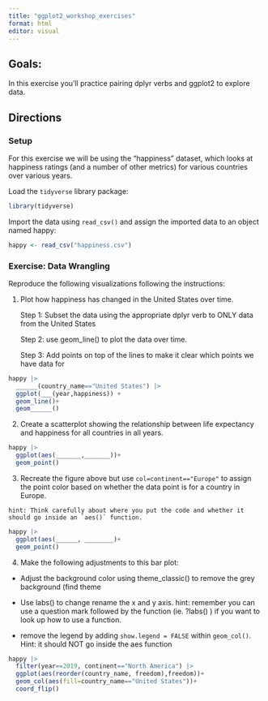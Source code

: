 ```yaml
---
title: "ggplot2_workshop_exercises"
format: html
editor: visual
---
```


## Goals:

In this exercise you'll practice pairing dplyr verbs and ggplot2 to explore data.

## Directions

### Setup

For this exercise we will be using the "happiness" dataset, which looks at happiness ratings (and a number of other metrics) for various countries over various years.

Load the `tidyverse` library package:

```r
library(tidyverse)
```

Import the data using `read_csv()` and assign the imported data to an object named happy:

```r

happy <- read_csv("happiness.csv")

```

### Exercise: Data Wrangling

Reproduce the following visualizations following the instructions:

1.  Plot how happiness has changed in the United States over time.

    Step 1: Subset the data using the appropriate dplyr verb to ONLY data from the United States

    Step 2: use geom_line() to plot the data over time.

    Step 3: Add points on top of the lines to make it clear which points we have data for

```r
happy |> 
  ______(country_name=="United States") |> 
  ggplot(___(year,happiness)) +
  geom_line()+
  geom______()
```

2.  Create a scatterplot showing the relationship between life expectancy and happiness for all countries in all years.

```r
happy |> 
  ggplot(aes(_______,_______))+
  geom_point()
```

3.   Recreate the figure above but use `col=continent=="Europe"` to assign the point color based on whether the data point is for a country in Europe.

    hint: Think carefully about where you put the code and whether it should go inside an `aes()` function.

```r
happy |> 
  ggplot(aes(______, ________)+
  geom_point()
```

4.  Make the following adjustments to this bar plot:

-   Adjust the background color using theme_classic() to remove the grey background (find theme

-   Use labs() to change rename the x and y axis. hint: remember you can use a question mark followed by the function (ie. ?labs() ) if you want to look up how to use a function.

-   remove the legend by adding `show.legend = FALSE` within `geom_col()`. Hint: it should NOT go inside the aes function

```r
happy |> 
  filter(year==2019, continent=="North America") |> 
  ggplot(aes(reorder(country_name, freedom),freedom))+
  geom_col(aes(fill=country_name=="United States"))+
  coord_flip()
  

```
